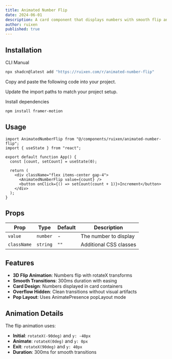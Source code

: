 ```yaml
---
title: Animated Number Flip
date: 2024-06-01
description: A card component that displays numbers with smooth flip animations
author: ruixen
published: true
---
```


<ComponentPreview name="animated-number-flip-demo" category="pagination" />

## Installation

<Tabs defaultValue="cli">

<TabsList>
  <TabsTrigger value="cli">CLI</TabsTrigger>
  <TabsTrigger value="manual">Manual</TabsTrigger>
</TabsList>
<TabsContent value="cli">

```bash
npx shadcn@latest add "https://ruixen.com/r/animated-number-flip"
```

</TabsContent>

<TabsContent value="manual">

<Steps>

<Step>Copy and paste the following code into your project.</Step>

<ComponentSource name="animated-number-flip" />

<Step>Update the import paths to match your project setup.</Step>

<Step>Install dependencies</Step>

```bash
npm install framer-motion
```

</Steps>

</TabsContent>

</Tabs>

## Usage

```tsx
import AnimatedNumberFlip from "@/components/ruixen/animated-number-flip";
import { useState } from "react";

export default function App() {
  const [count, setCount] = useState(0);

  return (
    <div className="flex items-center gap-4">
      <AnimatedNumberFlip value={count} />
      <button onClick={() => setCount(count + 1)}>Increment</button>
    </div>
  );
}
```

## Props

| Prop        | Type     | Default | Description            |
| ----------- | -------- | ------- | ---------------------- |
| `value`     | `number` | -       | The number to display  |
| `className` | `string` | `""`    | Additional CSS classes |

## Features

- **3D Flip Animation**: Numbers flip with rotateX transforms
- **Smooth Transitions**: 300ms duration with easing
- **Card Design**: Numbers displayed in card containers
- **Overflow Hidden**: Clean transitions without visual artifacts
- **Pop Layout**: Uses AnimatePresence popLayout mode

## Animation Details

The flip animation uses:

- **Initial**: `rotateX(-90deg)` and `y: -40px`
- **Animate**: `rotateX(0deg)` and `y: 0px`
- **Exit**: `rotateX(90deg)` and `y: 40px`
- **Duration**: 300ms for smooth transitions
